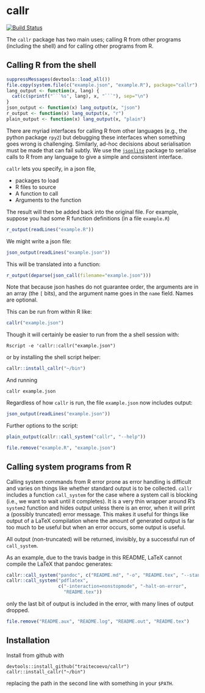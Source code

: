 # callr

[![Build Status](https://travis-ci.org/traitecoevo/callr.png?branch=master)](https://travis-ci.org/traitecoevo/callr)

The `callr` package has two main uses; calling R from other programs (including the shell) and for calling other programs from R.

## Calling R from the shell

```r
suppressMessages(devtools::load_all())
file.copy(system.file(c("example.json", "example.R"), package="callr"), ".", overwrite=TRUE)
lang_output <- function(x, lang) {
  cat(c(sprintf("```%s", lang), x, "```"), sep="\n")
}
json_output <- function(x) lang_output(x, "json")
r_output <- function(x) lang_output(x, "r")
plain_output <- function(x) lang_output(x, "plain")
```

There are myriad interfaces for calling R from other languages (e.g., the python package `rpy2`) but debugging these interfaces when something goes wrong is challenging.  Similarly, ad-hoc decisions about serialisation must be made that can fail subtly.  We use the [`jsonlite`](https://github.com/jeroenooms/jsonlite) package to serialise calls to R from any language to give a simple and consistent interface.

`callr` lets you specify, in a json file,

* packages to load
* R files to source
* A function to call
* Arguments to the function

The result will then be added back into the original file.  For example, suppose you had some R function definitions (in a file `example.R`)

```r
r_output(readLines("example.R"))
```

We might write a json file:

```r
json_output(readLines("example.json"))
```

This will be translated into a function:

```r
r_output(deparse(json_call(filename="example.json")))
```

Note that because json hashes do not guarantee order, the arguments are in an array (the `[` bits), and the argument name goes in the `name` field.  Names are optional.

This can be run from within R like:
```r
callr("example.json")
```

Though it will certainly be easier to run from the a shell session with:

```
Rscript -e 'callr::callr("example.json")
```

or by installing the shell script helper:

```r
callr::install_callr("~/bin")
```

And running

```
callr example.json
```

Regardless of how `callr` is run, the file `example.json` now includes output:

```r
json_output(readLines("example.json"))
```

Further options to the script:

```r
plain_output(callr::call_system("callr", "--help"))
```

```r
file.remove("example.R", "example.json")
```

## Calling system programs from R

Calling system commands from R error prone as error handling is difficult and varies on things like whether standard output is to be collected.  `callr` includes a function `call_system` for the case where a system call is blocking (i.e., we want to wait until it completes).  It is a very thin wrapper around R's `system2` function and hides output unless there is an error, when it will print a (possibly truncated) error message.  This makes it useful for things like output of a LaTeX compilation where the amount of generated output is far too much to be useful but when an error occurs, some output is useful.

All output (non-truncated) will be returned, invisibly, by a successful run of `call_system`.

As an example, due to the travis badge in this README, LaTeX cannot compile the LaTeX that pandoc generates:

```r
callr::call_system("pandoc", c("README.md", "-o", "README.tex", "--standalone"))
callr::call_system("pdflatex",
                   c("-interaction=nonstopmode", "-halt-on-error",
                     "README.tex"))
```

only the last bit of output is included in the error, with many lines of output dropped.

```r
file.remove("README.aux", "README.log", "README.out", "README.tex")
```

## Installation

Install from github with

```
devtools::install_github("traitecoevo/callr")
callr::install_callr("~/bin")
```

replacing the path in the second line with something in your `$PATH`.
